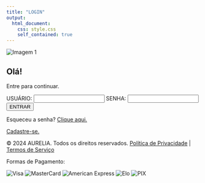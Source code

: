 ```yaml
---
title: "LOGIN"
output: 
  html_document:
    css: style.css
    self_contained: true
---
```



<div class="container">

<div class="login-container">
  <img src="images/login.PNG" alt="Imagem 1">

  <h2>Olá!</h2>
  <p>Entre para continuar.</p>
  <form id="loginForm">
    <label for="username">USUÁRIO:</label>
    <input type="text" id="username" name="username" required>
    <label for="password">SENHA:</label>
    <input type="password" id="password" name="password" required>
    <button type="submit">ENTRAR</button>
    <p>Esqueceu a senha? <a href="">Clique aqui.</a></p>
    <p><a href="">Cadastre-se.</a></p>
  </form>
</div>
</div>

<!-- Footer -->
<footer>

<div>
  <p>&copy; 2024 AURELIA. Todos os direitos reservados. <a href="">Política de Privacidade</a> | <a href="">Termos de Serviço</a></p>
</div> 

<div class="payment-methods">
  <p>Formas de Pagamento:</p>
  <img src="images/visa.PNG" alt="Visa" class="payment-icon">
  <img src="images/master.PNG" alt="MasterCard" class="payment-icon">
  <img src="images/amex.PNG" alt="American Express" class="payment-icon">
  <img src="images/elo.PNG" alt="Elo" class="payment-icon">
  <img src="images/pix.PNG" alt="PIX" class="payment-icon">
</div>
</footer>

<script>
  document.addEventListener('DOMContentLoaded', function() {
    document.getElementById('loginForm').addEventListener('submit', function(event) {
      event.preventDefault(); // Impede o envio real do formulário
      alert('Login realizado com sucesso!');
    });
  });
</script>


